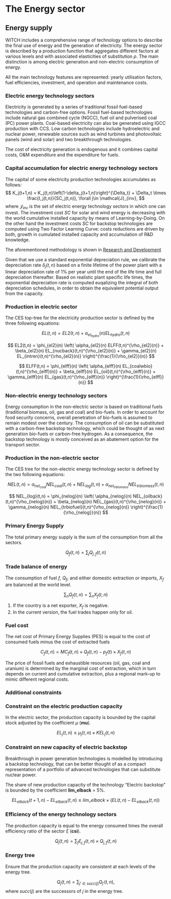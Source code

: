 # The Energy sector

## Energy supply

WITCH includes a comprehensive range of technology options to
describe the final use of energy and the generation of electricity.
The energy sector is described by a production function that aggregates
different factors at various levels and with associated elasticities of substitution $\rho$.
The main distinction is among electric generation and non-electric
consumption of energy. 

All the main technology features are represented:
yearly utilisation factors, fuel efficiencies, investment, and
operation and maintenance costs.

### Electric energy technology sectors

Electricity is generated by a series of traditional fossil fuel-based
technologies and carbon-free options.
Fossil fuel-based technologies include natural gas combined cycle (NGCC),
fuel oil and pulverised coal (PC) power plants.
Coal-based electricity can also be generated using IGCC production with CCS.
Low carbon technologies include hydroelectric and nuclear power,
renewable sources such as wind turbines and photovoltaic panels (wind and solar)
and two breakthrough technologies. 

The cost of electricity generation is endogenous and it combines capital costs,
O&M expenditure and the expenditure for fuels.

### Capital accumulation for electric energy technology sectors

The capital of some electricity production technologies accumulates as follows:
$$
   K_j(t+1,n) = K_j(t,n)\left(1-\delta_j(t+1,n)\right)^{\Delta_t} +
                \Delta_t \times \frac{I_j(t,n)}{SC_j(t,n)}, \forall j\in \mathcal{J}_{inv},
$$
where $\mathcal{J}_{inv}$ is the set of electric energy technology sectors in which one can invest.
The investment cost $SC$  for solar and wind energy is 
decreasing with the world cumulative installed capacity by means of
Learning-by-Doing.
On the other hand the investment costs $SC$  for backstop technologies are computed using Two Factor Learning Curve: costs reductions are driven by both, growth in cumulated installed capacity and accumulation of R&D knowledge.

The aforementioned methodology is shown in [Research and Development](mod_knowledge)

Given that we use a standard exponential depreciation rule, we calibrate the depreciation rate $\delta_j(t,n)$ based on a finite lifetime of the power plant with a linear depreciation rate of 1% per year until the end of the life time and full depreciation thereafter. Based on realistic plant specific life times, the exponential depreciation rate is computed euqalizing the integral of both depreciation schedules, in order to obtain the equivalent potential output from the capacity.

### Production in electric sector

The CES top-tree for the electricity production sector is 
defined by the three following equations:

$$
    EL(t,n) = EL2(t,n) + \alpha_{el_{hydro}}(n) EL_{hydro}(t,n)
$$

$$
    EL2(t,n) = \phi_{el2}(n) \left( 
                           \alpha_{el2}(n) ELFF(t,n)^{\rho_{el2}(n)} +
                           \beta_{el2}(n) EL_{nucback}(t,n)^{\rho_{el2}(n)} +
                           \gamma_{el2}(n) EL_{intren}(t,n)^{\rho_{el2}(n)}
                           \right)^{\frac{1}{\rho_{el2}}(n)}
$$

$$
    ELFF(t,n) = \phi_{elff}(n) \left( 
                           \alpha_{elff}(n) EL_{coalwbio}(t,n)^{\rho_{elff}(n)} +
                           \beta_{elff}(n) EL_{oil}(t,n)^{\rho_{elff}(n)} +
                           \gamma_{elff}(n) EL_{gas}(t,n)^{\rho_{elff}(n)}
                           \right)^{\frac{1}{\rho_{elff}}(n)}
$$


### Non-electric energy technology sectors

Energy consumption in the non-electric sector is based on traditional fuels
(traditional biomass, oil, gas and coal) and bio-fuels.
In order to account for food security concerns, overall penetration of
bio-fuels is assumed to remain modest over the century.
The consumption of oil can be substituted with a carbon-free backstop
technology, which could be thought of as next generation bio-fuels or
carbon-free hydrogen.
As a consequence, the backstop technology is mostly conceived as an
abatement option for the transport sector. 

### Production in the non-electric sector

The CES tree for the non-electric energy technology sector is 
defined by the two following equations:

$$
    NEL(t,n) = \alpha_{nel_{coal}} NEL_{coal}(t,n) +
             NEL_{log}(t,n) +
             \alpha_{nel_{trbiomass}} NEL_{trbiomass}(t,n) 
$$

$$
    NEL_{log}(t,n) = \phi_{nelog}(n) \left( 
                           \alpha_{nelog}(n) NEL_{oilback}(t,n)^{\rho_{nelog}(n)} +
                           \beta_{nelog}(n) NEL_{gas}(t,n)^{\rho_{nelog}(n)} +
                           \gamma_{nelog}(n) NEL_{trbiofuel}(t,n)^{\rho_{nelog}(n)}
                           \right)^{\frac{1}{\rho_{nelog}}(n)}
$$


### Primary Energy Supply

The total primary energy supply is the sum of the consumption from all the sectors.  

$$
    Q_f(t,n) = \sum_j Q_{j,f}(t,n)
$$


### Trade balance of energy

The consumption of fuel $f$, $Q_f$, and
either domestic extraction or imports,
$X_{f}$ are balanced at the world level. 

$$
    \sum_n Q_f(t,n) = \sum_n X_f(t,n)
$$



 1.  If the country is a net exporter, $X_f$ is negative.
 2.  In the current version, the fuel trades happen only for oil.

### Fuel cost

The net cost of Primary Energy Supplies (PES) is equal to the
cost of consumed fuels minus the cost of extracted fuels

$$
	C_f(t,n) = MC_f(t,n) \times Q_f(t,n) -
	              p_f(t) \times X_f(t,n)
$$


The price of fossil fuels and exhaustible resources (oil, gas, coal and
uranium) is determined by the marginal cost of
extraction, which in turn depends on current and cumulative
extraction, plus a regional mark-up to mimic different regional costs.

### Additional constraints

### Constraint on the electric production capacity

In the electric sector, the production capacity is bounded by the capital stock adjusted by the coefficient $\mu$ (**mu**).

$$
    EL_j(t,n) \le \mu_j(t,n) \times KEL_j(t,n)
$$


### Constraint on new capacity of electric backstop

Breakthrough in power generation technologies is modelled by introducing
a backstop technology, that can be better thought of as a compact
representation of a portfolio of advanced technologies that can
substitute nuclear power.

The share of new production capacity of the technology "Electric backstop" is bounded by the coefficient **lim_elback** = 5%. 

$$
       EL_{elback}(t+1,n) - EL_{elback}(t,n) \le lim\_elback \times \left( EL(t,n) - EL_{elback}(t,n) \right)
$$


### Efficiency of the energy technology sectors

The production capacity is equal to the energy consumed times the overall efficiency ratio of the sector $\xi$ (**csi**).

$$
    Q_j(t,n) = \sum_f \xi_{j,f}(t,n) \times Q_{j,f}(t,n)
$$



### Energy tree

Ensure that the production capacity are consistent at each levels of the energy tree.

$$
    Q_j(t,n) = \sum_{j'\in succ(j)} Q_{j'}(t,n),
$$
where $succ(j)$ are the successors of $j$ in the energy tree.


